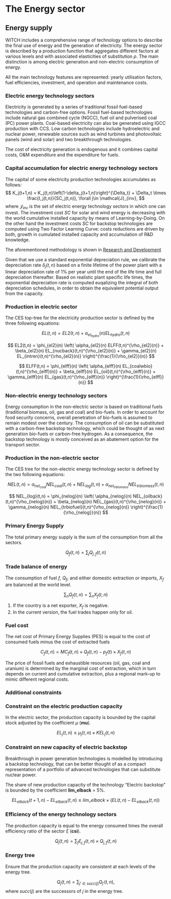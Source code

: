 # The Energy sector

## Energy supply

WITCH includes a comprehensive range of technology options to
describe the final use of energy and the generation of electricity.
The energy sector is described by a production function that aggregates
different factors at various levels and with associated elasticities of substitution $\rho$.
The main distinction is among electric generation and non-electric
consumption of energy. 

All the main technology features are represented:
yearly utilisation factors, fuel efficiencies, investment, and
operation and maintenance costs.

### Electric energy technology sectors

Electricity is generated by a series of traditional fossil fuel-based
technologies and carbon-free options.
Fossil fuel-based technologies include natural gas combined cycle (NGCC),
fuel oil and pulverised coal (PC) power plants.
Coal-based electricity can also be generated using IGCC production with CCS.
Low carbon technologies include hydroelectric and nuclear power,
renewable sources such as wind turbines and photovoltaic panels (wind and solar)
and two breakthrough technologies. 

The cost of electricity generation is endogenous and it combines capital costs,
O&M expenditure and the expenditure for fuels.

### Capital accumulation for electric energy technology sectors

The capital of some electricity production technologies accumulates as follows:
$$
   K_j(t+1,n) = K_j(t,n)\left(1-\delta_j(t+1,n)\right)^{\Delta_t} +
                \Delta_t \times \frac{I_j(t,n)}{SC_j(t,n)}, \forall j\in \mathcal{J}_{inv},
$$
where $\mathcal{J}_{inv}$ is the set of electric energy technology sectors in which one can invest.
The investment cost $SC$  for solar and wind energy is 
decreasing with the world cumulative installed capacity by means of
Learning-by-Doing.
On the other hand the investment costs $SC$  for backstop technologies are computed using Two Factor Learning Curve: costs reductions are driven by both, growth in cumulated installed capacity and accumulation of R&D knowledge.

The aforementioned methodology is shown in [Research and Development](mod_knowledge)

Given that we use a standard exponential depreciation rule, we calibrate the depreciation rate $\delta_j(t,n)$ based on a finite lifetime of the power plant with a linear depreciation rate of 1% per year until the end of the life time and full depreciation thereafter. Based on realistic plant specific life times, the exponential depreciation rate is computed euqalizing the integral of both depreciation schedules, in order to obtain the equivalent potential output from the capacity.

### Production in electric sector

The CES top-tree for the electricity production sector is 
defined by the three following equations:

$$
    EL(t,n) = EL2(t,n) + \alpha_{el_{hydro}}(n) EL_{hydro}(t,n)
$$

$$
    EL2(t,n) = \phi_{el2}(n) \left( 
                           \alpha_{el2}(n) ELFF(t,n)^{\rho_{el2}(n)} +
                           \beta_{el2}(n) EL_{nucback}(t,n)^{\rho_{el2}(n)} +
                           \gamma_{el2}(n) EL_{intren}(t,n)^{\rho_{el2}(n)}
                           \right)^{\frac{1}{\rho_{el2}}(n)}
$$

$$
    ELFF(t,n) = \phi_{elff}(n) \left( 
                           \alpha_{elff}(n) EL_{coalwbio}(t,n)^{\rho_{elff}(n)} +
                           \beta_{elff}(n) EL_{oil}(t,n)^{\rho_{elff}(n)} +
                           \gamma_{elff}(n) EL_{gas}(t,n)^{\rho_{elff}(n)}
                           \right)^{\frac{1}{\rho_{elff}}(n)}
$$


### Non-electric energy technology sectors

Energy consumption in the non-electric sector is based on traditional fuels
(traditional biomass, oil, gas and coal) and bio-fuels.
In order to account for food security concerns, overall penetration of
bio-fuels is assumed to remain modest over the century.
The consumption of oil can be substituted with a carbon-free backstop
technology, which could be thought of as next generation bio-fuels or
carbon-free hydrogen.
As a consequence, the backstop technology is mostly conceived as an
abatement option for the transport sector. 

### Production in the non-electric sector

The CES tree for the non-electric energy technology sector is 
defined by the two following equations:

$$
    NEL(t,n) = \alpha_{nel_{coal}} NEL_{coal}(t,n) +
             NEL_{log}(t,n) +
             \alpha_{nel_{trbiomass}} NEL_{trbiomass}(t,n) 
$$

$$
    NEL_{log}(t,n) = \phi_{nelog}(n) \left( 
                           \alpha_{nelog}(n) NEL_{oilback}(t,n)^{\rho_{nelog}(n)} +
                           \beta_{nelog}(n) NEL_{gas}(t,n)^{\rho_{nelog}(n)} +
                           \gamma_{nelog}(n) NEL_{trbiofuel}(t,n)^{\rho_{nelog}(n)}
                           \right)^{\frac{1}{\rho_{nelog}}(n)}
$$


### Primary Energy Supply

The total primary energy supply is the sum of the consumption from all the sectors.  

$$
    Q_f(t,n) = \sum_j Q_{j,f}(t,n)
$$


### Trade balance of energy

The consumption of fuel $f$, $Q_f$, and
either domestic extraction or imports,
$X_{f}$ are balanced at the world level. 

$$
    \sum_n Q_f(t,n) = \sum_n X_f(t,n)
$$



 1.  If the country is a net exporter, $X_f$ is negative.
 2.  In the current version, the fuel trades happen only for oil.

### Fuel cost

The net cost of Primary Energy Supplies (PES) is equal to the
cost of consumed fuels minus the cost of extracted fuels

$$
	C_f(t,n) = MC_f(t,n) \times Q_f(t,n) -
	              p_f(t) \times X_f(t,n)
$$


The price of fossil fuels and exhaustible resources (oil, gas, coal and
uranium) is determined by the marginal cost of
extraction, which in turn depends on current and cumulative
extraction, plus a regional mark-up to mimic different regional costs.

### Additional constraints

### Constraint on the electric production capacity

In the electric sector, the production capacity is bounded by the capital stock adjusted by the coefficient $\mu$ (**mu**).

$$
    EL_j(t,n) \le \mu_j(t,n) \times KEL_j(t,n)
$$


### Constraint on new capacity of electric backstop

Breakthrough in power generation technologies is modelled by introducing
a backstop technology, that can be better thought of as a compact
representation of a portfolio of advanced technologies that can
substitute nuclear power.

The share of new production capacity of the technology "Electric backstop" is bounded by the coefficient **lim_elback** = 5%. 

$$
       EL_{elback}(t+1,n) - EL_{elback}(t,n) \le lim\_elback \times \left( EL(t,n) - EL_{elback}(t,n) \right)
$$


### Efficiency of the energy technology sectors

The production capacity is equal to the energy consumed times the overall efficiency ratio of the sector $\xi$ (**csi**).

$$
    Q_j(t,n) = \sum_f \xi_{j,f}(t,n) \times Q_{j,f}(t,n)
$$



### Energy tree

Ensure that the production capacity are consistent at each levels of the energy tree.

$$
    Q_j(t,n) = \sum_{j'\in succ(j)} Q_{j'}(t,n),
$$
where $succ(j)$ are the successors of $j$ in the energy tree.


